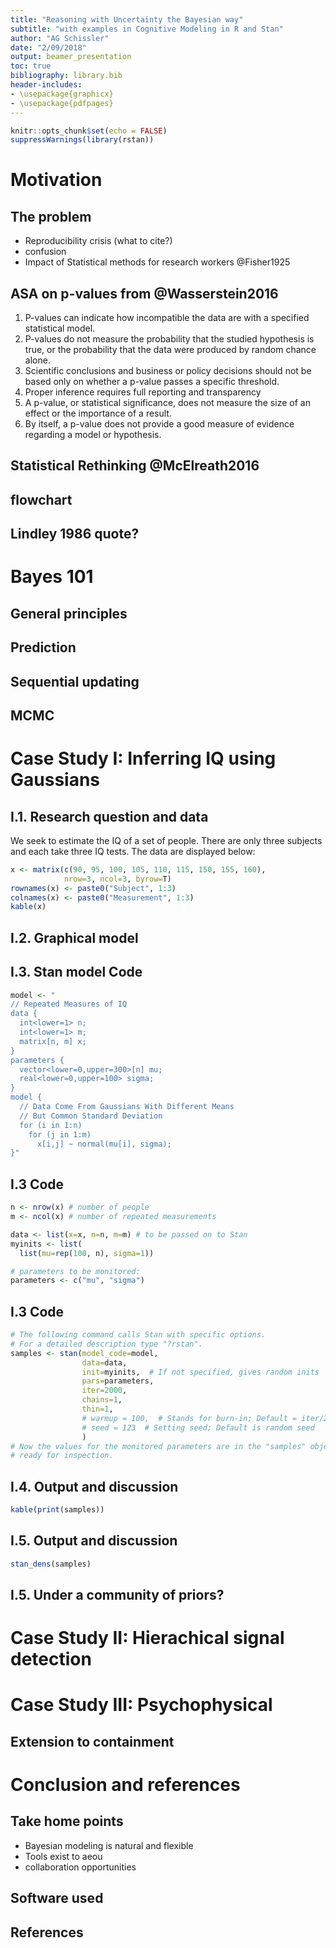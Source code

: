 ```yaml
---
title: "Reasoning with Uncertainty the Bayesian way"
subtitle: "with examples in Cognitive Modeling in R and Stan"
author: "AG Schissler"
date: "2/09/2018"
output: beamer_presentation
toc: true
bibliography: library.bib
header-includes:
- \usepackage{graphicx}
- \usepackage{pdfpages}
---
```


```r
knitr::opts_chunk$set(echo = FALSE)
suppressWarnings(library(rstan))
```

# Motivation

## The problem
- Reproducibility crisis (what to cite?)
- confusion
- Impact of Statistical methods for research workers @Fisher1925

## ASA on p-values from @Wasserstein2016
1. P-values can indicate how incompatible the data are with a specified statistical model.
2. P-values do not measure the probability that the studied hypothesis is true, or the probability that the data were produced by random chance alone.
3. Scientific conclusions and business or policy decisions should not be based only on whether a p-value passes a specific threshold.
4. Proper inference requires full reporting and transparency
5. A p-value, or statistical significance, does not measure the size of an effect or the importance of a result.
6. By itself, a p-value does not provide a good measure of evidence regarding a model or hypothesis.

## Statistical Rethinking @McElreath2016

\includegraphics[page=4,width=0.8\paperwidth]{Lecture01.pdf}

## flowchart

\includegraphics[height=0.9\paperheight, keepaspectratio]{stats_flow_chart_v2014.pdf}

## Lindley 1986 quote?

# Bayes 101

## General principles

## Prediction

## Sequential updating

## MCMC

# Case Study I: Inferring IQ using Gaussians

## I.1. Research question and data 

We seek to estimate the IQ of a set of people. There are only three subjects and each take three IQ tests. The data are displayed below:

```r
x <- matrix(c(90, 95, 100, 105, 110, 115, 150, 155, 160), 
            nrow=3, ncol=3, byrow=T)
rownames(x) <- paste0("Subject", 1:3)
colnames(x) <- paste0("Measurement", 1:3)
kable(x)
```

## I.2. Graphical model

## I.3. Stan model Code

```r
model <- "
// Repeated Measures of IQ
data { 
  int<lower=1> n;
  int<lower=1> m;
  matrix[n, m] x;
}
parameters {
  vector<lower=0,upper=300>[n] mu;
  real<lower=0,upper=100> sigma;
} 
model {
  // Data Come From Gaussians With Different Means
  // But Common Standard Deviation
  for (i in 1:n)
    for (j in 1:m)  
      x[i,j] ~ normal(mu[i], sigma);
}"
```

## I.3  Code

```r

n <- nrow(x) # number of people
m <- ncol(x) # number of repeated measurements

data <- list(x=x, n=n, m=m) # to be passed on to Stan
myinits <- list(
  list(mu=rep(100, n), sigma=1))

# parameters to be monitored: 
parameters <- c("mu", "sigma")
```

## I.3  Code
```r

# The following command calls Stan with specific options.
# For a detailed description type "?rstan".
samples <- stan(model_code=model,   
                data=data, 
                init=myinits,  # If not specified, gives random inits
                pars=parameters,
                iter=2000, 
                chains=1, 
                thin=1,
                # warmup = 100,  # Stands for burn-in; Default = iter/2
                # seed = 123  # Setting seed; Default is random seed
                )
# Now the values for the monitored parameters are in the "samples" object, 
# ready for inspection.
```

## I.4. Output and discussion
```r
kable(print(samples))
```
## I.5. Output and discussion
```r
stan_dens(samples)
```
## I.5. Under a community of priors?

# Case Study II: Hierachical signal detection

# Case Study III: Psychophysical

## Extension to containment

# Conclusion and references

## Take home points
- Bayesian modeling is natural and flexible
- Tools exist to aeou
- collaboration opportunities

## Software used

## References 
